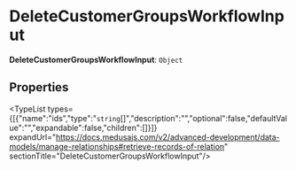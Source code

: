 
# DeleteCustomerGroupsWorkflowInput

 **DeleteCustomerGroupsWorkflowInput**: `Object`

## Properties

<TypeList types={[{"name":"ids","type":"`string`[]","description":"","optional":false,"defaultValue":"","expandable":false,"children":[]}]} expandUrl="https://docs.medusajs.com/v2/advanced-development/data-models/manage-relationships#retrieve-records-of-relation" sectionTitle="DeleteCustomerGroupsWorkflowInput"/>
